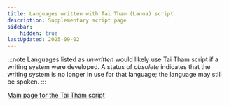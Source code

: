 ```yaml
---
title: Languages written with Tai Tham (Lanna) script
description: Supplementary script page
sidebar:
    hidden: true
lastUpdated: 2025-09-02
---
```



:::note
Languages listed as _unwritten_ would likely use Tai Tham script if a writing system were developed. A status of _obsolete_ indicates that the writing system is no longer in use for that language; the language may still be spoken.
:::

<WsList script='Lana' />

[Main page for the Tai Tham script](/scrlang/scripts/lana)

